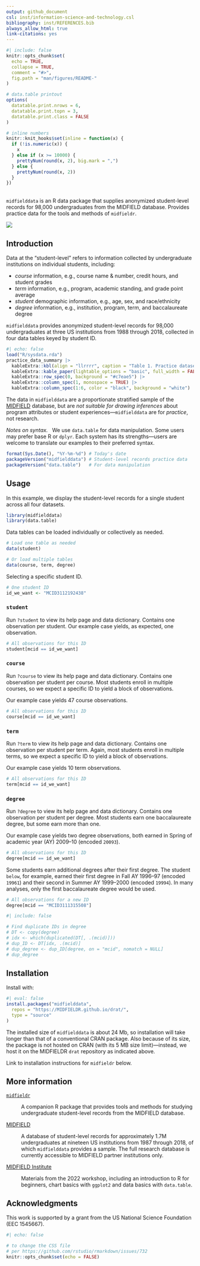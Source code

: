 ```yaml
---
output: github_document 
csl: inst/information-science-and-technology.csl 
bibliography: inst/REFERENCES.bib 
always_allow_html: true 
link-citations: yes 
---
```


<!-- README.md is generated from README.Rmd. Please edit that file -->

```r
#| include: false
knitr::opts_chunk$set(
  echo = TRUE,
  collapse = TRUE,
  comment = "#>",
  fig.path = "man/figures/README-"
)

# data.table printout
options(
  datatable.print.nrows = 6,
  datatable.print.topn = 3,
  datatable.print.class = FALSE
)

# inline numbers
knitr::knit_hooks$set(inline = function(x) {
  if (!is.numeric(x)) {
    x
  } else if (x >= 10000) {
    prettyNum(round(x, 2), big.mark = ",")
  } else {
    prettyNum(round(x, 2))
  }
})
```

<br>`midfielddata` is an R data package that supplies anonymized student-level records for 98,000 undergraduates from the MIDFIELD database. Provides practice data for the tools and methods of `midfieldr`. 

![](https://github.com/MIDFIELDR/midfielddata/blob/main/docs/logo.png?raw=true)




## Introduction

Data at the "student-level" refers to information collected by undergraduate institutions on individual students, including:   

- *course* information, e.g., course name & number, credit hours, and student grades 
- *term* information, e.g., program, academic standing, and grade point average 
- *student* demographic information, e.g., age, sex, and race/ethnicity
- *degree* information, e.g., institution, program, term, and baccalaureate degree

`midfielddata` provides anonymized student-level records for 98,000 undergraduates at three US institutions from 1988 through 2018, collected in four data tables keyed by student ID. 

```r
#| echo: false
load("R/sysdata.rda")
practice_data_summary |>
  kableExtra::kbl(align = "llrrrr", caption = "Table 1. Practice datasets in `midfielddata`.") |>
  kableExtra::kable_paper(lightable_options = "basic", full_width = FALSE) |>
  kableExtra::row_spec(0, background = "#c7eae5") |>
  kableExtra::column_spec(1, monospace = TRUE) |>
  kableExtra::column_spec(1:6, color = "black", background = "white")
```

The data in `midfielddata` are a proportionate stratified sample of the [MIDFIELD](#more-information) database, but are *not suitable for drawing inferences* about program attributes or student experiences---`midfielddata` are for *practice*, not research. 

*Notes on syntax.* &nbsp; We use `data.table` for data manipulation. Some users may prefer base R or `dplyr`. Each system has its strengths---users are welcome to translate our examples to their preferred syntax.  

```r
format(Sys.Date(), "%Y-%m-%d") # Today's date
packageVersion("midfielddata") # Student-level records practice data 
packageVersion("data.table")   # For data manipulation
```




## Usage

In this example, we display the student-level records for a single student across all four datasets. 

```r
library(midfielddata)
library(data.table)
```

Data tables can be loaded individually or collectively as needed.  

```r
# Load one table as needed
data(student)

# Or load multiple tables
data(course, term, degree)
```

Selecting a specific student ID.  

```r
# One student ID
id_we_want <- "MCID3112192438"
```





### `student` 

Run `?student` to view its help page and data dictionary. Contains one observation per student. Our example case yields, as expected, one observation. 

```r
# All observations for this ID
student[mcid == id_we_want]
```







### `course`

Run `?course` to view its help page and data dictionary. Contains one observation per student per course. Most students enroll in multiple courses, so we expect a specific ID to yield a block of observations. 

Our example case yields 47 course observations. 

```r
# All observations for this ID
course[mcid == id_we_want]
```







### `term`

Run `?term` to view its help page and data dictionary. Contains one observation per student per term. Again, most students enroll in multiple terms, so we expect a specific ID to yield a block of observations. 

Our example case yields 10 term observations. 

```r
# All observations for this ID
term[mcid == id_we_want]
```









### `degree`

Run `?degree` to view its help page and data dictionary. Contains one observation per student per degree. Most students earn one baccalaureate degree, but some earn more than one. 

Our example case yields two degree observations, both earned in Spring of academic year (AY) 2009--10 (encoded `20093`). 

```r
# All observations for this ID
degree[mcid == id_we_want]
```

Some students earn additional degrees after their first degree. The student `below`, for example, earned their first degree in Fall AY 1996--97 (encoded  `19961`) and their second in Summer AY 1999--2000 (encoded `19994`). In many analyses, only the first baccalaureate degree would be used. 

```r
# All observations for a new ID
degree[mcid == "MCID3111315508"]
```

```r
#| include: false

# Find duplicate IDs in degree
# DT <- copy(degree)
# idx <- which(duplicated(DT[, .(mcid)]))
# dup_ID <- DT[idx, .(mcid)]
# dup_degree <- dup_ID[degree, on = "mcid", nomatch = NULL]
# dup_degree
```




## Installation

Install with: 

```r
#| eval: false
install.packages("midfielddata",
  repos = "https://MIDFIELDR.github.io/drat/",
  type = "source"
)
``` 

The installed size of `midfielddata` is about 24 Mb, so installation will take longer than that of a conventional CRAN package. Also because of its size, the package is not hosted on CRAN (with its 5 MB size limit)---instead, we host it on the MIDFIELDR `drat` repository as indicated above. 

Link to installation instructions for `midfieldr` below.




## More information

[`midfieldr`](https://midfieldr.github.io/midfieldr/)

: A companion R package that provides tools and methods for studying undergraduate student-level records from the MIDFIELD database. 

[MIDFIELD](https://midfield.online/)

: A database of student-level records for approximately 1.7M undergraduates at nineteen US institutions from 1987 through 2018, of which `midfielddata`  provides a sample. The full research database is currently accessible to MIDFIELD partner institutions only. 

[MIDFIELD Institute](https://midfieldr.github.io/2022-midfield-institute/)

: Materials from the 2022 workshop, including an introduction to R for beginners, chart basics with `ggplot2` and data basics with `data.table`. 






## Acknowledgments

This work is supported by a grant from the US National Science Foundation (EEC 1545667).

```r
#| echo: false

# to change the CSS file
# per https://github.com/rstudio/rmarkdown/issues/732
knitr::opts_chunk$set(echo = FALSE)
```
